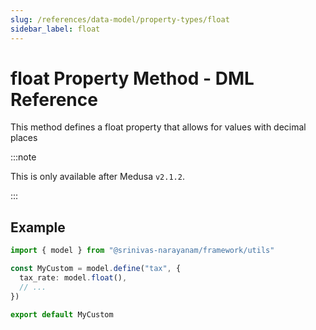 ```yaml
---
slug: /references/data-model/property-types/float
sidebar_label: float
---
```



# float Property Method - DML Reference

This method defines a float property that allows for
values with decimal places

:::note

This is only available after Medusa `v2.1.2`.

:::

## Example

```ts
import { model } from "@srinivas-narayanam/framework/utils"

const MyCustom = model.define("tax", {
  tax_rate: model.float(),
  // ...
})

export default MyCustom
```
